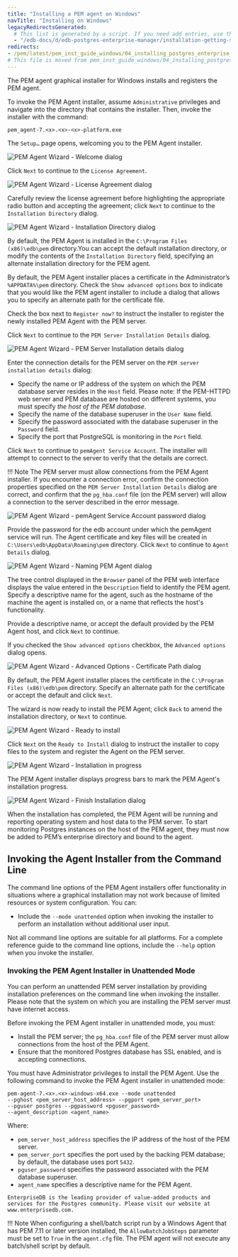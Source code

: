 ```yaml
---
title: "Installing a PEM agent on Windows"
navTitle: "Installing on Windows"
legacyRedirectsGenerated:
  # This list is generated by a script. If you need add entries, use the `legacyRedirects` key.
  - "/edb-docs/d/edb-postgres-enterprise-manager/installation-getting-started/windows-installation-guide/8.0/installing_pem_agent_on_windows.html"
redirects:
- /pem/latest/pem_inst_guide_windows/04_installing_postgres_enterprise_manager/02_installing_pem_agent_on_windows/
# This file is moved from pem_inst_guide_windows/04_installing_postgres_enterprise_manager
---
```


The PEM agent graphical installer for Windows installs and registers the PEM agent. 

To invoke the PEM Agent installer, assume `Administrative` privileges and navigate into the directory that contains the installer. Then, invoke the installer with the command:

```text
pem_agent-7.<x>.<x>-<x>-platform.exe
```

The `Setup…` page opens, welcoming you to the PEM Agent installer.

![PEM Agent Wizard - Welcome dialog](../images/pem_agent_welcome_dialog.png)

Click `Next` to continue to the `License Agreement`.

![PEM Agent Wizard - License Agreement dialog](../images/pem_agent_windows_license_agreement.png)

Carefully review the license agreement before highlighting the appropriate radio button and accepting the agreement; click `Next` to continue to the `Installation Directory` dialog.

![PEM Agent Wizard - Installation Directory dialog](../images/pem_agent_windows_installation_directory.png)

By default, the PEM Agent is installed in the `C:\Program Files (x86)\edb\pem` directory.You can accept the default installation directory, or modify the contents of the `Installation Directory` field, specifying an alternate installation directory for the PEM agent.

By default, the PEM Agent installer places a certificate in the Administrator’s `%APPDATA%\pem` directory. Check the `Show advanced options` box to indicate that you would like the PEM agent installer to include a dialog that allows you to specify an alternate path for the certificate file.

Check the box next to `Register now?` to instruct the installer to register the newly installed PEM Agent with the PEM server.

Click `Next` to continue to the `PEM Server Installation Details` dialog.

![PEM Agent Wizard - PEM Server Installation details dialog](../images/pem_agent_pem_server_windows_installation_details.png)

Enter the connection details for the PEM server on the `PEM server installation details` dialog:

-   Specify the name or IP address of the system on which the PEM database server resides in the `Host` field. Please note: If the PEM-HTTPD web server and PEM database are hosted on different systems, you must specify *the host of the PEM database*.
-   Specify the name of the database superuser in the `User Name` field.
-   Specify the password associated with the database superuser in the `Password` field.
-   Specify the port that PostgreSQL is monitoring in the `Port` field.

Click `Next` to continue to `pemAgent Service Account`. The installer will attempt to connect to the server to verify that the details are correct.

!!! Note
    The PEM server must allow connections from the PEM Agent installer. If you encounter a connection error, confirm the connection properties specified on the `PEM Server Installation Details` dialog are correct, and confirm that the `pg_hba.conf` file (on the PEM server) will allow a connection to the server described in the error message.

![PEM Agent Wizard - pemAgent Service Account password dialog](../images/pem_agent_service_account_windows_password.png)

Provide the password for the edb account under which the pemAgent service will run. The Agent certificate and key files will be created in `C:\Users\edb\AppData\Roaming\pem` directory. Click `Next` to continue to `Agent Details` dialog.

![PEM Agent Wizard - Naming PEM Agent dialog](../images/pem_agent_windows_agent_details.png)

The tree control displayed in the `Browser` panel of the PEM web interface displays the value entered in the `Description` field to identify the PEM agent. Specify a descriptive name for the agent, such as the hostname of the machine the agent is installed on, or a name that reflects the host's functionality.

Provide a descriptive name, or accept the default provided by the PEM Agent host, and click `Next` to continue.

If you checked the `Show advanced options` checkbox, the `Advanced options` dialog opens.

![PEM Agent Wizard - Advanced Options - Certificate Path dialog](../images/pem_agent_windows_advanced_options_certificate_path.png)

By default, the PEM Agent installer places the certificate in the `C:\Program Files (x86)\edb\pem` directory. Specify an alternate path for the certificate or accept the default and click `Next`.

The wizard is now ready to install the PEM Agent; click `Back` to amend the installation directory, or `Next` to continue.

![PEM Agent Wizard - Ready to install](../images/pem_agent_windows_installation_ready_to_begin.png)

Click `Next` on the `Ready to Install` dialog to instruct the installer to copy files to the system and register the Agent on the PEM server.

![PEM Agent Wizard - Installation in progress](../images/pem_agent_windows_installation_in_progress.png)

The PEM Agent installer displays progress bars to mark the PEM Agent's installation progress.

![PEM Agent Wizard - Finish Installation dialog](../images/pem_agent_windows_installation_complete.png)

When the installation has completed, the PEM Agent will be running and reporting operating system and host data to the PEM server. To start monitoring Postgres instances on the host of the PEM agent, they must now be added to PEM’s enterprise directory and bound to the agent.

## Invoking the Agent Installer from the Command Line

The command line options of the PEM Agent installers offer functionality in situations where a graphical installation may not work because of limited resources or system configuration. You can:

-   Include the `--mode unattended` option when invoking the installer to perform an installation without additional user input.

Not all command line options are suitable for all platforms. For a complete reference guide to the command line options, include the `--help` option when you invoke the installer.

### Invoking the PEM Agent Installer in Unattended Mode

You can perform an unattended PEM server installation by providing installation preferences on the command line when invoking the installer. Please note that the system on which you are installing the PEM server must have internet access.

Before invoking the PEM Agent installer in unattended mode, you must:

-   Install the PEM server; the `pg_hba.conf` file of the PEM server must allow connections from the host of the PEM Agent.
-   Ensure that the monitored Postgres database has SSL enabled, and is accepting connections.

You must have Administrator privileges to install the PEM Agent. Use the following command to invoke the PEM Agent installer in unattended mode:

```text
pem-agent-7.<x>.<x>-windows-x64.exe --mode unattended
--pghost <pem_server_host_address> --pgport <pem_server_port>
--pguser postgres --pgpassword <pguser_password>
--agent_description <agent_name>
```

Where:

-   `pem_server_host_address` specifies the IP address of the host of the PEM server.
-   `pem_server_port` specifies the port used by the backing PEM database; by default, the database uses port `5432`.
-   `pguser_password` specifies the password associated with the PEM database superuser.
-   `agent_name` specifies a descriptive name for the PEM Agent.

```text
EnterpriseDB is the leading provider of value-added products and services for the Postgres community. Please visit our website at www.enterprisedb.com.
```

!!! Note
    When configuring a shell/batch script run by a Windows Agent that has PEM 7.11 or later version installed, the `AllowBatchJobSteps` parameter must be set to `True` in the `agent.cfg` file. The PEM agent will not execute any batch/shell script by default.
